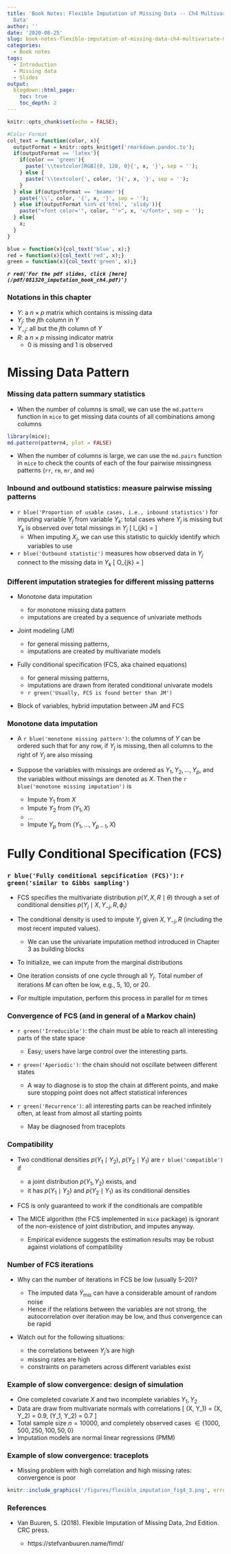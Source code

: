 ```yaml
---
title: 'Book Notes: Flexible Imputation of Missing Data -- Ch4 Multivariate Missing
  Data'
author: ''
date: '2020-08-25'
slug: book-notes-flexible-imputation-of-missing-data-ch4-multivariate-missing-data
categories:
  - Book notes
tags:
  - Introduction
  - Missing data
  - Slides
output:
  blogdown::html_page:
    toc: true
    toc_depth: 2
---
```


```r
knitr::opts_chunk$set(echo = FALSE);

#Color Format
col_text = function(color, x){
  outputFormat = knitr::opts_knit$get('rmarkdown.pandoc.to');
  if(outputFormat == 'latex'){
    if(color == 'green'){
      paste('\\textcolor[RGB]{0, 128, 0}{', x, '}', sep = '');
    } else {
      paste('\\textcolor{', color, '}{', x, '}', sep = '');
    }
  } else if(outputFormat == 'beamer'){
    paste('\\', color, '{', x, '}', sep = '');
  } else if(outputFormat %in% c('html', 'slidy')){
    paste("<font color='", color, "'>", x, '</font>', sep = '');
  } else{
    x;
  }
}

blue = function(x){col_text('blue', x);}
red = function(x){col_text('red', x);}
green = function(x){col_text('green', x);}
```

***`r red('For the pdf slides, click [here](/pdf/081320_imputation_book_ch4.pdf)')`***

### Notations in this chapter

* $Y$: a $n \times p$ matrix which contains is missing data
* $Y_j$: the $j$th column in $Y$
* $Y_{-j}$: all but the $j$th column of $Y$
* $R$: a $n \times p$ missing indicator matrix
    - $0$ is missing and $1$ is observed
    
# Missing Data Pattern

### Missing data pattern summary statistics

* When the number of columns is small, we can use the `md.pattern` function in `mice` to get missing data counts of all combinations among columns

```r
library(mice); 
md.pattern(pattern4, plot = FALSE)
```

* When the number of columns is large, we can use the `md.pairs` function in `mice` to check the counts of each of the four pairwise missingness patterns (`rr`, `rm`, `mr`, and `mm`)

### Inbound and outbound statistics: measure pairwise missing patterns

* `r blue('Proportion of usable cases, i.e., inbound statistics')` for imputing variable $Y_j$ from variable $Y_k$:
total cases where $Y_j$ is missing but $Y_k$ is observed over total missings in $Y_j$
\[
I_{jk} = \frac{\sum_{i=1}^n (1 - r_{ij}) r_{ik}}{\sum_{i=1}^n (1 - r_{ij})}
\]
    - When imputing $X_j$, we can use this statistic to quickly identify which variables to use
    
* `r blue('Outbound statistic')` measures how observed data in $Y_j$ connect to the missing data in $Y_k$
\[
O_{jk} = \frac{\sum_{i=1}^n r_{ij} (1 - r_{ik})}{\sum_{i=1}^n r_{ij}}
\]

### Different imputation strategies for different missing patterns

* Monotone data imputation

    - for monotone missing data pattern
    - imputations are created by a sequence of univariate methods

* Joint modeling (JM)

    - for general missing patterns, 
    - imputations are created by multivariate models

* Fully conditional specification (FCS, aka chained equations)

    - for general missing patterns, 
    - imputations are drawn from iterated conditional univarate models
    - `r green('Usually, FCS is found better than JM')`
    
* Block of variables, hybrid imputation between JM and FCS
    
### Monotone data imputation

* A `r blue('monotone missing pattern')`: the columns of $Y$ can be ordered such that 
for any row, if $Y_j$ is missing, then all columns to the right of $Y_j$ are also missing

* Suppose the variables with missings are ordered as $Y_1, Y_2, \ldots, Y_p$, and 
the variables without missings are denoted as $X$. Then the `r blue('monotone missing imputation')` is

    - Impute $Y_1$ from $X$
    - Impute $Y_2$ from $(Y_1, X)$
    - ...
    - Impute $Y_p$ from $(Y_1, \ldots, Y_{p-1}, X)$
    
# Fully Conditional Specification (FCS)

### `r blue('Fully conditional sepcification (FCS)')`: `r green('similar to Gibbs sampling')`

* FCS specifies the multivariate distribution $p(Y, X, R\mid \theta)$ through a set of conditional densities
$p(Y_j \mid X, Y_{-j}, R, \phi_j)$

* The conditional density is used to impute $Y_j$ given $X, Y_{-j}, R$ (including the most recent imputed values). 
\begin{align*}
\dot{\phi}_j & \sim p(\phi_j \mid Y_j^\text{obs}, \dot{Y}_{-j}, R)\\
\dot{Y}_j & \sim p(Y_j^\text{mis}\mid Y_j^\text{obs}, \dot{Y}_{-j}, R, \phi_j)
\end{align*}
    - We can use the univariate imputation method introduced in Chapter 3 as building blocks

* To initialize, we can impute from the marginal distributions
* One iteration consists of one cycle through all $Y_j$. Total number of iterations $M$ can often be low, e.g., 5, 10, or 20.
* For multiple imputation, perform this process in parallel for $m$ times 

### Convergence of FCS (and in general of a Markov chain)

* `r green('Irreducible')`: the chain must be able to reach all interesting parts of the state space

    - Easy; users have large control over the interesting parts.

* `r green('Aperiodic')`: the chain should not oscillate between different states

    - A way to diagnose is to stop the chain at different points, 
    and make sure stopping point does not affect statistical inferences

* `r green('Recurrence')`: all interesting parts can be reached infinitely often, at least from almost all starting points

    - May be diagnosed from traceplots
    
### Compatibility

* Two conditional densities $p(Y_1 \mid Y_2)$, $p(Y_2 \mid Y_1)$ are `r blue('compatible')` if
    - a joint distribution $p(Y_1, Y_2)$ exists, and
    - it has $p(Y_1 \mid Y_2)$ and $p(Y_2 \mid Y_1)$ as its conditional densities

* FCS is only guaranteed to work if the conditionals are compatible

* The MICE algorithm (the FCS implemented in `mice` package) is ignorant of the non-existence of joint distribution, 
and imputes anyway.

    - Empirical evidence suggests the estimation results may be robust against violations of compatibility
    
### Number of FCS iterations

* Why can the number of iterations in FCS be low (usually 5-20)?

    - The imputed data $\dot{Y}_\text{mis}$ can have a considerable amount of random noise
    - Hence if the relations between the variables are not strong, 
    the autocorrelation over iteration may be low, and thus convergence can be rapid
    
* Watch out for the following situations:

    - the correlations between $Y_j$'s are high
    - missing rates are high
    - constraints on parameters across different variables exist
    
### Example of slow convergence: design of simulation

* One completed covariate $X$ and two incomplete variables $Y_1, Y_2$
* Data are draw from multivariate normals with correlations 
\[
\rho(X, Y_1) = \rho(X, Y_2) = 0.9, \quad
\rho(Y_1, Y_2) = 0.7
\]
* Total sample size $n=10000$, and completely observed cases $\in \{1000, 500, 250, 100, 50, 0\}$
* Imputation models are normal linear regressions (PMM)

### Example of slow convergence: traceplots 

* Missing problem with high correlation and high missing rates: convergence is poor

```r
knitr::include_graphics('/figures/flexible_imputation_fig4_3.png', error = FALSE)
```
    
    
### References

* Van Buuren, S. (2018). Flexible Imputation of Missing Data, 2nd Edition. CRC press.

    - https://stefvanbuuren.name/fimd/
